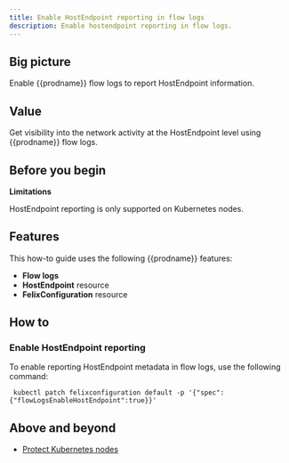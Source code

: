 ```yaml
---
title: Enable HostEndpoint reporting in flow logs
description: Enable hostendpoint reporting in flow logs.
---
```


## Big picture

Enable {{prodname}} flow logs to report HostEndpoint information.

## Value

Get visibility into the network activity at the HostEndpoint level using {{prodname}} flow logs.

## Before you begin

**Limitations**

HostEndpoint reporting is only supported on Kubernetes nodes.

## Features

This how-to guide uses the following {{prodname}} features:
- **Flow logs**
- **HostEndpoint** resource
- **FelixConfiguration** resource

## How to

### Enable HostEndpoint reporting

To enable reporting HostEndpoint metadata in flow logs, use the following command:

```
 kubectl patch felixconfiguration default -p '{"spec":{"flowLogsEnableHostEndpoint":true}}'
```

## Above and beyond

- [Protect Kubernetes nodes](../../../security/hosts/kubernetes-nodes.mdx)
